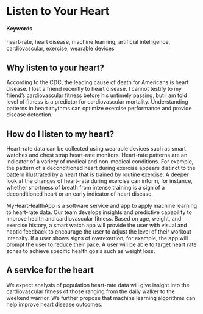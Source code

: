 # Listen to Your Heart {#Heart-Rhythm}

#### Keywords

heart-rate, heart disease, machine learning, artificial intelligence, cardiovascular, exercise, wearable devices

## Why listen to your heart?

According to the CDC, the leading cause of death for Americans is heart disease. I lost a friend recently to heart disease. I cannot testify to my friend’s cardiovascular fitness before his untimely passing, but I am told level of fitness is a predictor for cardiovascular mortality. Understanding patterns in heart rhythms can optimize exercise performance and provide disease detection.

## How do I listen to my heart?

Heart-rate data can be collected using wearable devices such as smart watches and chest strap heart-rate monitors. Heart-rate patterns are an indicator of a variety of medical and non-medical conditions. For example, the pattern of a deconditioned heart during exercise appears distinct to the pattern illustrated by a heart that is trained by routine exercise. A deeper look at the changes of heart-rate during exercise can inform, for instance, whether shortness of breath from intense training is a sign of a deconditioned heart or an early indicator of heart disease.

MyHeartHealthApp is a software service and app to apply machine learning to heart-rate data. Our team develops insights and predictive capability to improve health and cardiovascular fitness. Based on age, weight, and exercise history, a smart watch app will provide the user with visual and haptic feedback to encourage the user to adjust the level of their workout intensity. If a user shows signs of overexertion, for example, the app will prompt the user to reduce their pace. A user will be able to target heart rate zones to achieve specific health goals such as weight loss. 

## A service for the heart

We expect analysis of population heart-rate data will give insight into the cardiovascular fitness of those ranging from the daily walker to the weekend warrior. We further propose that machine learning algorithms can help improve heart disease outcomes.
